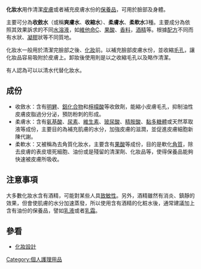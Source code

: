 {{unreferenced|time=2011-04-29T01:34:45+00:00}}
'''化妝水'''用作清潔[[皮膚|皮膚]]或者補充皮膚水份的[[保養品|保養品]]，可用於臉部及身體。

主要可分為'''收斂水'''（或稱'''爽膚水'''、'''收縮水'''）、'''柔膚水'''、'''柔軟水'''3種。主要成分為依照其效果訴求的不同[[水溶液|水溶液]]，如[[維他命C|維他命C]]、[[果酸|果酸]]、[[香料|香料]]，[[酒精|酒精]]等。根據[[配方|配方]]不同而有水狀、[[凝膠|凝膠]]狀等不同質地。

化妝水一般用於清潔完臉部之後、[[化妝|化妝]]前。以補充臉部皮膚水份，並收縮[[毛孔|毛孔]]，讓化妝品容易吸附於皮膚上。卸妝後使用則是以之收縮毛孔以及略作清潔。

有人認為可以以清水代替化妝水。

==成份==
*收斂水：含有[[明礬|明礬]]、[[鋁化合物|鋁化合物]]和[[檸檬酸|檸檬酸]]等收斂劑，能縮小皮膚毛孔，抑制油性皮膚皮脂過分分泌，預防粉刺的形成。
*柔膚水：含有[[氨基酸|氨基酸]]、[[尿素|尿素]]、[[維生素|維生素]]、[[玻尿酸|玻尿酸]]、[[精胺酸|精胺酸]]、[[黏多糖體|黏多糖體]]或天然萃取液等成份，主要目的為補充肌膚的水分，加強皮膚的滋潤，並促進皮膚細胞新陳代謝。
*柔軟水：又被稱為去角質化妝水，主要含有[[果酸|果酸]]等成份，目的是軟化[[角質|角質]]，除去皮膚的表皮壞死細胞、油份或是殘留的清潔劑、化妝品等，使得保養品能夠快速被皮膚所吸收。

==注意事項==
大多數化妝水含有酒精，可能對某些人具[[過敏|致敏性]]。另外，酒精雖然有消炎、鎮靜的效果，但會使肌膚的水分加速蒸發，所以使用含有酒精的化粧水後，通常建議加上含有油份的保養品，譬如[[乳液|乳液]]或者[[乳霜|乳霜]]。

== 參看 ==

*[[化妝設計|化妝設計]]

{{化妆品}}

[[Category:個人護理用品|Category:個人護理用品]]